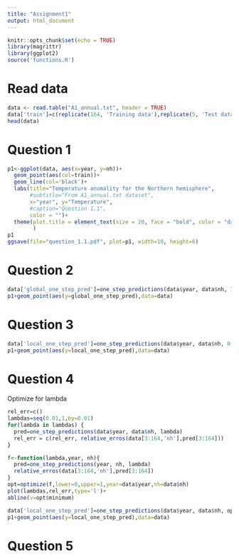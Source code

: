 ```yaml
---
title: "Assignment1"
output: html_document
---
```


```r
knitr::opts_chunk$set(echo = TRUE)
library(magrittr)
library(ggplot2)
source('functions.R')
```

# Read data
```r
data <- read.table("A1_annual.txt", header = TRUE)
data['train']=c(replicate(164, 'Training data'),replicate(5, 'Test data'))
head(data)
```

# Question 1
```r
p1<-ggplot(data, aes(x=year, y=nh))+
  geom_point(aes(col=train))+
  geom_line(col='black')+
  labs(title="Temperature anomality for the Northern hemisphere", 
       #subtitle="From A1_annual.txt dataset", 
       x="year", y="Temperature", 
       #caption="Question 1.1",
       color = "")+
  theme(plot.title = element_text(size = 20, face = "bold", color = "darkgreen"),
        )
p1
ggsave(file="question_1.1.pdf", plot=p1, width=10, height=6)
```


# Question 2
```r
data['global_one_step_pred']=one_step_predictions(data$year, data$nh, 1)
p1+geom_point(aes(y=global_one_step_pred),data=data)
```

# Question 3

```r
data['local_one_step_pred']=one_step_predictions(data$year, data$nh, 0.8)
p1+geom_point(aes(y=local_one_step_pred),data=data)
```

# Question 4
Optimize for lambda
```r
rel_err=c()
lambdas=seq(0.01,1,by=0.01)
for(lambda in lambdas) {
  pred=one_step_predictions(data$year, data$nh, lambda)
  rel_err = c(rel_err, relative_erros(data[3:164,'nh'],pred[3:164]))
}

f<-function(lambda,year, nh){
  pred=one_step_predictions(year, nh, lambda)
  relative_erros(data[3:164,'nh'],pred[3:164])
}
opt=optimize(f,lower=0,upper=1,year=data$year,nh=data$nh)
plot(lambdas,rel_err,type='l')+
abline(v=opt$minimum)
```
```r
data['local_one_step_pred']=one_step_predictions(data$year, data$nh, opt$minimum)
p1+geom_point(aes(y=local_one_step_pred),data=data)
```

# Question 5
```r

```


